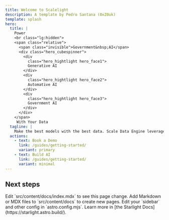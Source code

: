 ```yaml
---
title: Welcome to Scalelight
description: A template by Pedro Santana (0xZ0uk)
template: splash
hero:
  title: |
    Power
    <br class="lg:hidden">
    <span class="relative">
      <span class="invisible">Government&nbsp;AI</span>
      <div class="hero_cubespinner">
        <div
          class="hero_hightlight hero_face1">
          Generative AI
        </div>
        <div
          class="hero_hightlight hero_face2">
          Automative AI
        </div>
        <div
          class="hero_hightlight hero_face3">
          Government AI
        </div>
      </div>
    </span>
     With Your Data
  tagline: |
    Make the best models with the best data. Scale Data Engine leverages your enterprise data, and with Scale GenAI Platform, safely unlocks the value of AI.
  actions:
    - text: Book a Demo
      link: /guides/getting-started/
      variant: primary
    - text: Build AI
      link: /guides/getting-started/
      variant: minimal
---
```



## Next steps

<CardGrid stagger>
  <Card title="Update content" icon="pencil">
    Edit `src/content/docs/index.mdx` to see this page change.
  </Card>
  <Card title="Add new content" icon="add-document">
    Add Markdown or MDX files to `src/content/docs` to create new pages.
  </Card>
  <Card title="Configure your site" icon="setting">
    Edit your `sidebar` and other config in `astro.config.mjs`.
  </Card>
  <Card title="Read the docs" icon="open-book">
    Learn more in [the Starlight Docs](https://starlight.astro.build/).
  </Card>
</CardGrid>
